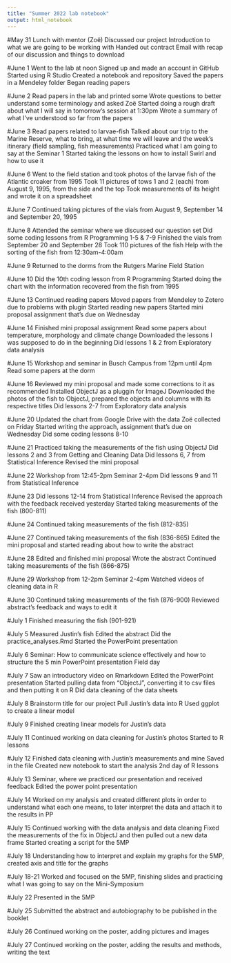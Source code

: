 ```yaml
---
title: "Summer 2022 lab notebook"
output: html_notebook
---
```


#May 31
Lunch with mentor (Zoë)
Discussed our project
Introduction to what we are going to be working with
Handed out contract
Email with recap of our discussion and things to download

#June 1
Went to the lab at noon
Signed up and made an account in GitHub
Started using R Studio
Created a notebook and repository
Saved the papers in a Mendeley folder
Began reading papers

#June 2
Read papers in the lab and printed some
Wrote questions to better understand some terminology and asked Zoë 
Started doing a rough draft about what I will say in tomorrow's session at 1:30pm
Wrote a summary of what I've understood so far from the papers 

#June 3
Read papers related to larvae-fish
Talked about our trip to the Marine Reserve, what to bring, at what time we will leave and the week's itinerary (field sampling, fish measurements)
Practiced what I am going to say at the Seminar 1
Started taking the lessons on how to install Swirl and how to use it

#June 6
Went to the field station and took photos of the larvae fish of the Atlantic croaker from 1995
Took 11 pictures of tows 1 and 2 (each) from August 9, 1995, from the side and the top
Took measurements of its height and wrote it on a spreadsheet

#June 7
Continued taking pictures of the vials from August 9, September 14 and September 20, 1995

#June 8
Attended the seminar where we discussed our question set
Did some coding lessons from R Programming 1-5 & 7-9
Finished the vials from September 20 and September 28
Took 110 pictures of the fish
Help with the sorting of the fish from 12:30am-4:00am

#June 9
Returned to the dorms from the Rutgers Marine Field Station 

#June 10
Did the 10th coding lesson from R Programming 
Started doing the chart with the information recovered from the fish from 1995

#June 13
Continued reading papers
Moved papers from Mendeley to Zotero due to problems with plugin
Started reading new papers 
Started mini proposal assignment that's due on Wednesday

#June 14
Finished mini proposal assignment
Read some papers about temperature, morphology and climate change
Downloaded the lessons I was supposed to do in the beginning
Did lessons 1 & 2 from Exploratory data analysis

#June 15
Workshop and seminar in Busch Campus from 12pm until 4pm
Read some papers at the dorm

#June 16
Reviewed my mini proposal and made some corrections to it as recommended
Installed ObjectJ as a pluggin for ImageJ
Downloaded the photos of the fish to ObjectJ, prepared the objects and columns with its respective titles
Did lessons 2-7 from Exploratory data analysis

#June 20
Updated the chart from Google Drive with the data Zoë collected on Friday
Started writing the approach, assignment that's due on Wednesday
Did some coding lessons 8-10

#June 21
Practiced taking the measurements of the fish using ObjectJ
Did lessons 2 and 3 from Getting and Cleaning Data
Did lessons 6, 7 from Statistical Inference
Revised the mini proposal 

#June 22
Workshop from 12:45-2pm
Seminar 2-4pm
Did lessons 9 and 11 from Statistical Inference

#June 23
Did lessons 12-14 from Statistical Inference
Revised the approach with the feedback received yesterday
Started taking measurements of the fish (800-811)

#June 24
Continued taking measurements of the fish (812-835)

#June 27
Continued taking measurements of the fish (836-865)
Edited the mini proposal and started reading about how to write the abstract

#June 28
Edited and finished mini proposal
Wrote the abstract
Continued taking measurements of the fish (866-875)

#June 29
Workshop from 12-2pm
Seminar 2-4pm
Watched videos of cleaning data in R

#June 30
Continued taking measurements of the fish (876-900)
Reviewed abstract's feedback and ways to edit it

#July 1
Finished measuring the fish (901-921)

#July 5
Measured Justin's fish
Edited the abstract
Did the practice_analyses.Rmd
Started the PowerPoint presentation

#July 6
Seminar: How to communicate science effectively and how to structure the 5 min PowerPoint presentation
Field day 

#July 7
Saw an introductory video on Rmarkdown
Edited the PowerPoint presentation
Started pulling data from "ObjectJ", converting it to csv files and then putting it on R
Did data cleaning of the data sheets

#July 8
Brainstorm title for our project
Pull Justin's data into R
Used ggplot to create a linear model

#July 9
Finished creating linear models for Justin's data

#July 11
Continued working on data cleaning for Justin's photos
Started to R lessons

#July 12
Finished data cleaning with Justin's measurements and mine 
Saved in the file
Created new notebook to start the analysis
2nd day of R lessons

#July 13
Seminar, where we practiced our presentation and received feedback
Edited the power point presentation

#July 14
Worked on my analysis and created different plots in order to understand what each one means, to later interpret the data and attach it to the results in PP

#July 15
Continued working with the data analysis and data cleaning
Fixed the measurements of the fix in ObjectJ and then pulled out a new data frame
Started creating a script for the 5MP

#July 18
Understanding how to interpret and explain my graphs for the 5MP, created axis and title for the graphs

#July 18-21
Worked and focused on the 5MP, finishing slides and practicing what I was going to say on the Mini-Symposium

#July 22
Presented in the 5MP

#July 25
Submitted the abstract and autobiography to be published in the booklet

#July 26
Continued working on the poster, adding pictures and images

#July 27
Continued working on the poster, adding the results and methods, writing the text